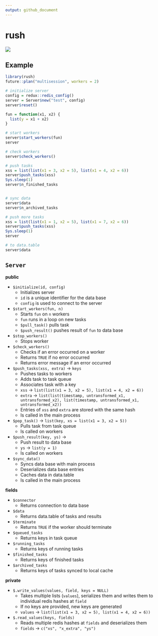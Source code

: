```yaml
---
output: github_document
---
```


<!-- README.md is generated from README.Rmd. Please edit that file -->

# rush

![](man/figures/README-flow.png)

## Example

```r
library(rush)
future::plan("multisession", workers = 2)

# initialize server
config = redux::redis_config()
server = Server$new("test", config)
server$reset()

fun = function(x1, x2) {
  list(y = x1 + x2)
}

# start workers
server$start_workers(fun)
server

# check workers
server$check_workers()

# push tasks
xss = list(list(x1 = 3, x2 = 5), list(x1 = 4, x2 = 6))
server$push_tasks(xss)
Sys.sleep(1)
server$n_finished_tasks


# sync data
server$data
server$n_archived_tasks

# push more tasks
xss = list(list(x1 = 1, x2 = 5), list(x1 = 7, x2 = 6))
server$push_tasks(xss)
Sys.sleep(1)
server

# to data.table
server$data
```

## `Server`

**public**

* `$initialize(id, config)`
    - Initializes server
    - `id` is a unique identifier for the data base
    - `config` is used to connect to the server

* `$start_workers(fun, n)`
    - Starts `fun` on `n` workers
    - `fun` runs in a loop on new tasks
    - `$pull_task()` pulls task
    - `$push_result()` pushes result of `fun` to data base

* `$stop_workers()`
    - Stops worker

* `$check_workers()`
    - Checks if an error occurred on a worker
    - Returns `TRUE` if no error occurred
    - Returns error message if an error occurred

* `$push_tasks(xss, extra)` -> `keys`
    - Pushes tasks to workers
    - Adds task to task queue
    - Associates task with a key
    - `xss` -> `list(list(x1 = 3, x2 = 5), list(x1 = 4, x2 = 6))`
    - `extra` -> `list(list(timestamp, untransformed_x1, untransformed_x2), list(timestamp, untransformed_x1, untransformed_x2))`
    - Entries of `xss` and `extra` are stored with the same hash
    - Is called in the main process

* `$pop_task()` -> `list(key, xs = list(x1 = 3, x2 = 5))`
    - Pulls task from task queue
    - Is called on workers

* `$push_result(key, ys)` ->
    - Push result to data base
    - `ys` -> `list(y = 1)`
    - Is called on workers

* `$sync_data()`
    - Syncs data base with main process
    - Deserializes data base entries
    - Caches data in data.table
    - Is called in the main process

**fields**

* `$connector`
    - Returns connection to data base

* `$data`
    - Returns data.table of tasks and results

* `$terminate`
    - Returns `TRUE` if the worker should terminate

* `$queued_tasks`
    - Returns keys in task queue

* `$running_tasks`
    - Returns keys of running tasks

* `$finished_tasks`
    - Returns keys of finished tasks

* `$archived_tasks`
    - Returns keys of tasks synced to local cache

**private**

* `$.write_values(values, field, keys = NULL)`
    - Takes multiple lists (`values`), serializes them and writes them to individual redis hashes at `field`
    - If no keys are provided, new keys are generated
    - `values` -> `list(list(x1 = 3, x2 = 5), list(x1 = 4, x2 = 6))`

* `$.read_values(keys, fields)`
    - Reads multiple redis hashes at `fields` and deserializes them
    - `fields` -> `c("xs", "x_extra", "ys")`

